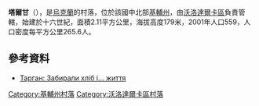 {{coord|49|32|45|N|29|59|43|E|scale:30000|display=title}}

'''塔爾甘'''（{{lang-uk|Тарган}}），是[[烏克蘭|烏克蘭]]的村落，位於該國中北部[[基輔州|基輔州]]，由[[沃洛達爾卡區|沃洛達爾卡區]]負責管轄，始建於十六世紀，面積2.11平方公里，海拔高度179米，2001年人口559，人口密度每平方公里265.6人。

==參考資料==
* [http://www.kyiv-obl.gov.ua/Docs/KP15.04.08.doc Тарган: Забирали хліб і… життя]{{dead link|date=2017年12月 |bot=InternetArchiveBot |fix-attempted=yes }}

{{DEFAULTSORT:Тарган}}
[[Category:基輔州村落|Category:基輔州村落]]
[[Category:沃洛達爾卡區村落|Category:沃洛達爾卡區村落]]


{{Kiev-geo-stub}}